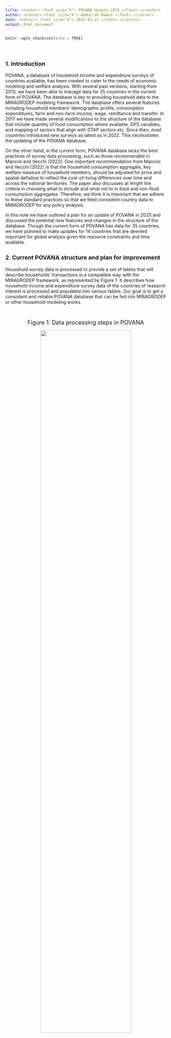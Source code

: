 ```yaml
---
title: <center> <font size="6"> POVANA Update 2025 </font> </center>
author: <center> <font size="4"> Abdullah Mamun </font> </center>
date: <center> <font size="4"> 2025-03-21 </font> </center>
output: html_document
---
```


```r
knitr::opts_chunk$set(echo = TRUE)
```

<br>

## <font size="4"> 1. Introduction </font>

POVANA, a database of household income and expenditure surveys of countries available, has been created to cater to the needs of economic modeling and welfare analysis. With several past versions, starting from 2013, we have been able to manage data for 35 countries in the current form of POVANA. The database is key to providing household data to the MIRAGRODEP modeling framework. The database offers several features including household members’ demographic profile, consumption expenditures, farm and non-farm income, wage, remittance and transfer. In 2017 we have made several modifications to the structure of the database that include quantity of food consumption where available, GPS variables, and mapping of sectors that align with GTAP sectors etc. Since then, most countries introduced new surveys as latest as in 2022. This necessitates the updating of the POVANA database. 

On the other hand, in the current form, POVANA database lacks the best practices of survey data processing, such as those recommended in Mancini and Vecchi (2022). One important recommendation from Mancini and Vecchi (2022) is that the household consumption aggregate, key welfare measure of household members, should be adjusted for price and spatial deflation to reflect the cost-of-living differences over time and across the national territories. The paper also discusses at length the criteria in choosing what to include and what not to in food and non-food consumption aggregates. Therefore, we think it is important that we adhere to these standard practices so that we feed consistent country data to MIRAGRODEP for any policy analysis.

In this note we have outlined a plan for an update of POVANA in 2025 and discussed the potential new features and changes in the structure of the database. Though the current form of POVANA has data for 35 countries, we have planned to make updates for 14 countries that are deemed important for global analysis given the resource constraints and time available. 

## <font size="4"> 2. Current POVANA structure and plan for improvement  </font>
Household survey data is processed to provide a set of tables that will describe households’ transactions in a compatible way with the MIRAGRODEP framework, as represented by Figure 1. It describes how household income and expenditure survey data of the countries of research interest is processed and populated into various tables. Our goal is to get a consistent and reliable POVANA database that can be fed into MIRAGRODEP or other household modeling works. 

<br>

<font size="4"> <center> Figure 1:  Data processing steps in POVANA </center>  </font>

<center>

![](POVANA_Data_Processing.png){width=75%}

</center>

In the above flow chart, POVANA data as processed in R, contains several tables, each with specific purpose or uses. All tables are connected with unique Household ID (primary key in SQL language). Value data are stored either in TRADEDATA (not harmonized, disaggregated) or JDATA (harmonized, aggregated by commodity group and household). Keeping the disaggregated data gives us the flexibility of appropriate aggregation depending on the study objectives.  

*Constructing consumption aggregates* 
<br> Mancini and Vecchi (2022) describe four criteria for constructing National Consumption Aggregates (NCA) . These include: (i) comprehensiveness, (2) relevance, (3) typical consumption, and (4) valuation. POVANA update 2025 aims to maintain these criteria when processing household survey data. Where possible, we plan to include all consumption, including all monetary expenditures on goods and services consumed plus the monetary value of all consumption from income in kind, such as food produced on the family farm, and the value of owner-occupied housing evaluated at market prices. Mancini and Vecchi (2022) provide an excellent list of items for consideration in table 4.1 on page 36, suggesting what to include and what not to include. This will be a guiding principle in the update. 

*Adjusting for price variation*
<br> As argued in Mancini and Vecchi (2022), we plan to implement price adjustment in consumption and income aggregates so that we get real consumption and income value instead of nominal values. This adjustment will reflect cost-of-living differences over time and across countries. It is possible that we have appropriate price deflators such as consumption price index or true cost-of-living (TCLI) index. 

*Robust income data* 
Processing income data, particularly those from farm and nonfarm activities are important. In this regard, where available we plan to process all sources of income including wage, farm and nonfarm income, remittance, social security benefit, other transfer income.  

*Household strata* 
<br> In this update we also plan to introduce some additional features in the structure, particularly in household background. Currently, we process household members’ education,  occupation and industry in the background. To assess the impact of global trade and environmental policies  or price shocks on poverty, food security and nutrition across different strata or sub-populations within a country, we plan to construct these sub-populations, such as agricultural self-employed , non-agricultural self-employed, rural wage labor stratum , urban wage labor stratum etc. 

*Mapping of sectors and commodities* 
<br> After standardizing the item labels, we need to map commodities or services to code that keep standard nomenclatures available in different international classification systems. In this case we opted to follow GTAP classification of codes or sectors in line with the need for MIRAGRODEP. While we have kept three-lettered codes for non-food goods and services same as in GTAP, we have customized foods and crop items so that we get disaggregated level of information on production and consumption expenditures by households. 

*Sensitivity analysis and reproducibility* 
<br> Our goal is to provide consistent and reliable POVANA data for any household modeling and impact or distributional analysis. To achieve this, we will carry out several sensitivity analyses at aggregate level and perform robustness check. After addressing all issues related to outliers and missing data imputation, the sensitivity analysis will be done to check if poverty incidence and income aggregates conform with official data. In this regard, we can check for cumulative distribution function of per capita income or head count difference curves, as suggested in Mancini and Vecchi (2022). 

All data will be processed in R. Special attention will be given to automate data processing as much as possible, particularly for commodity mapping, imputation, and sensitivity analysis. Disaggregated data will allow us to prepare data in other formats such as those being in used in RIAPA model. R codes will be prepared and documented well so that results can be reproduced efficiently and with greater accuracy. 


##  <font size="4"> 3. Update plan: list of priority countries  </font>
The following table lists the countries for which household survey data can be obtained. The last column identifies the countries which will be updated with the current resources in 2025. A total of 14 countries (indicated by ‘Yes’) are proposed here. Selection of countries is done considering geographical coverage, country size and income groups. 

<br>

<font size="4"> <center> Table 1:  List of countries </center>  </font> <center>

![](Table1_Countries.png){width=75%}
</br>

## <font size="4"> 4. Final output  </font>
Final output of this update will be a compilation of processed data files in both gdx (compatible with GAMS) and rds (compatible in R) format. Individual as well as one compiled file, identified by country and year of survey, will be produced. 

## <font size="4"> Reference </font>
Mancini, C., and Vecchi, G. (2022). On the construction of a consumption aggregate for inequality and poverty analysis. World Bank Group. Washington DC. 
<br> 

<br> Hertel, T., Verma, M., Ivanic, M., Magalhaes, Ludena, C., and Rios, Ana R. (2015). GTAP-POV: A framework for assessing the national poverty impacts of global economic and environmental change. GTAP Technical Paper No. 31, GTAP. 




